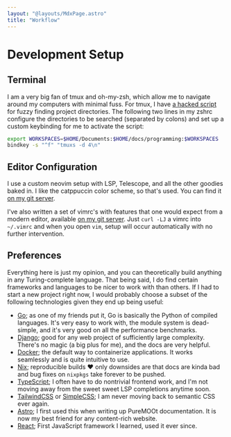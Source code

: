 ```yaml
---
layout: "@layouts/MdxPage.astro"
title: "Workflow"
---
```


# Development Setup

## Terminal

I am a very big fan of tmux and oh-my-zsh, which allow me to navigate around my
computers with minimal fuss. For tmux, I have [a hacked script](/code/tmuxs.sh)
for fuzzy finding project directories. The following two lines in my zshrc
configure the directories to be searched (separated by colons) and set up a
custom keybinding for me to activate the script:

```bash
export WORKSPACES=$HOME/Documents:$HOME/docs/programming:$WORKSPACES
bindkey -s "^f" "tmuxs -d 4\n"
```

## Editor Configuration

I use a custom neovim setup with LSP, Telescope, and all the
other goodies baked in. I like the catppuccin color scheme, so that's used. You
can find it [on my git server](https://git.junickim.me/junikimm717/nvim2023).

I've also written a set of vimrc's with features that one would expect from a
modern editor, available [on my git
server](https://git.junickim.me/junikimm717/vim2023). Just `curl -LJ` a vimrc
into `~/.vimrc` and when you open `vim`, setup will occur automatically with no
further intervention.

## Preferences

Everything here is just my opinion, and you can theoretically build anything in
any Turing-complete language. That being said, I do find certain frameworks and
languages to be nicer to work with than others. If I had to start a new project
right now, I would probably choose a subset of the following technologies given
they end up being useful:

- [Go](https://golang.org); as one of my friends put it, Go is basically the
  Python of compiled languages. It's very easy to work with, the module system
  is dead-simple, and it's very good on all the performance benchmarks.
- [Django](https://www.djangoproject.com/); good for any web project of
  sufficiently large complexity. There's no magic (a big plus for me), and the
  docs are very helpful.
- [Docker](https://docker.com); the default way to containerize applications.
  It works seamlessly and is quite intuitive to use.
- [Nix](https://nixos.org); reproducible builds	&hearts; only downsides are that
  docs are kinda bad and bug fixes on `nixpkgs` take forever to be
  pushed.
- [TypeScript](https://typescriptlang.org); I often have to do nontrivial
  frontend work, and I'm not moving away from the sweet sweet LSP completions
  anytime soon.
- [TailwindCSS](https://tailwindcss.org) or [SimpleCSS](https://simplecss.org);
  I am never moving back to semantic CSS ever again.
- [Astro](https://astro.build); I first used this when writing up PureMOOt
  documentation. It is now my best friend for any content-rich website.
- [React](https://react.dev); First JavaScript framework I learned, used it ever
  since.
